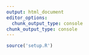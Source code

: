 ---
output: html_document
editor_options: 
  chunk_output_type: console
chunk_output_type: console
---

```{r}
source('setup.R')
```

\section{Problem C}
